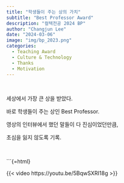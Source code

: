 ```yaml
---
title: "학생들이 주는 상의 가치"
subtitle: "Best Professor Award" 
description: "컬텍전공 2024 BP"
author: "Changjun Lee"
date: "2024-03-06"
image: "img/bp_2023.png"
categories: 
  - Teaching Award
  - Culture & Technology
  - Thanks
  - Motivation
---
```


<br>

세상에서 가장 큰 상을 받았다. 

바로 학생들이 주는 상인 Best Professor. 

영상의 인터뷰에서 했던 말들이 다 진심이었던만큼,

초심을 잃지 않도록 기록.

<br>


```{=html}

{{< video https://youtu.be/5BqwSXRI18g >}}

<br>

